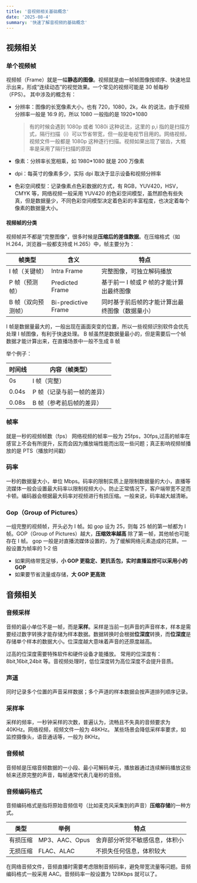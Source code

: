 ```yaml
---
title: '音视频相关基础概念'
date: '2025-08-4'
summary: '快速了解音视频的基础概念'
---
```


## 视频相关

### 单个视频帧

视频帧（Frame）就是一幅**静态的图像**。视频就是由一帧帧图像按顺序、快速地显示出来，形成“连续动态”的视觉效果。一个常见的视频可能是 30 帧每秒（FPS）。
其中涉及的概念有：

- 分辨率：图像的长宽像素大小，也有 720，1080，2k，4k 的说法，由于视频分辨率一般是 16:9 的，所以 1080 一般指的是 1920\*1080

  > 有的时候会遇到 1080p 或者 1080i 这种说法，这里的 p,i 指的是扫描方式，隔行扫描（i）可以节省带宽，但一般是电视节目用的。网络视频，视频文件一般都是 1080p 这种逐行扫描。视频如果出现了锯齿，大概率是采用了隔行扫描的原因

- 像素：分辨率长宽相乘，如 1980\*1080 就是 200 万像素

- dpi：每英寸的像素多少，实际 dpi 取决于显示设备和视频分辨率

- 色彩空间模型：记录像素点色彩数据的方式，有 RGB，YUV420，HSV，CMYK 等，网络视频一般采用 YUV420 的色彩空间模型，虽然颜色有些失真，但是数据量少，不同色彩空间模型决定着色彩的丰富程度，也决定着每个像素的数据量大小。

#### 视频帧的分类

视频帧并不都是“完整图像”，很多时候是**压缩后的差值数据**。在压缩格式（如 H.264，浏览器一般都支持或 H.265）中，帧主要分为：

| 帧类型             | 含义                | 特点                                           |
| ------------------ | ------------------- | ---------------------------------------------- |
| I 帧（关键帧）     | Intra Frame         | 完整图像，可独立解码播放                       |
| P 帧（预测帧）     | Predicted Frame     | 基于前一 I 帧或 P 帧的才能计算出最终图像       |
| B 帧（双向预测帧） | Bi-predictive Frame | 同时基于前后帧的才能计算出最终图像（数据量小） |

I 帧是数据量最大的，一般出现在画面突变的位置，所以一些视频识别软件会优先处理 I 帧图像，有利于快速处理。
B 帧虽然是数据量最小的，但是需要后一个帧数据才能计算出来，在直播场景中一般不生成 B 帧

举个例子：

| 时间线 | 内容（帧类型）             |
| ------ | -------------------------- |
| 0s     | I 帧（完整）               |
| 0.04s  | P 帧（记录与前一帧的差异） |
| 0.08s  | B 帧（参考前后帧的差异）   |

### 帧率

就是一秒的视频帧数（fps）
网络视频的帧率一般为 25fps，30fps,过高的帧率在感官上不会有所提升，反而会因为播放端性能而出现一些问题；真正影响视频帧播放的是 PTS（播放时间戳）

### 码率

一秒的数据量大小，单位 Mbps。码率的限制实质上是限制数据量的大小，直播等流媒体一般会设置最大码率以限制视频大小，防止正常情况下，客户端带宽不足而卡顿。编码器会根据最大码率对视频进行有损压缩。一般来说，码率越大越清晰。

### Gop（Group of Pictures）

一组完整的视频帧，开头必为 I 帧。如 gop 设为 25，则每 25 帧的第一帧都为 I 帧。GOP（Group of Pictures）越大，**压缩效率越高**
除了第一帧，其他帧也可能存在 I 帧。
gop 一般是对直播流媒体设置的，为了缓解网络元素造成的花屏。一般设置为帧率的 1-2 倍

- 如果网络带宽足够，**小 GOP 更稳定、更抗丢包，实时直播监控可以采用小的 GOP**
- 如果要节省流量或存储，**大 GOP 更高效**

## 音频相关

### 音频采样

音频的最小单位不是一帧，而是**采样**。采样是当前一刻声音的声音样本，样本是需要经过数字转换才能存储为样本数据。数据转换时会根据**位深度**转换，而**位深度**是存储单个样本的数据大小。位深度越大意味着声音的还原度越高。

过高的位深度需要特殊软件和硬件设备才能播放。
常用的位深度有：8bit,16bit,24bit 等。音视频处理时，低位深度转为高位深度不会提升音质。

### 声道

同时记录多个位置的声音采样数据；多个声道的样本数据会按声道排列顺序记录。

### 采样率

采样的频率，一秒钟采样的次数，普遍认为，流畅且不失真的音频要求为 40KHz。网络视频，视频文件一般为 48KHz。
某些场景会降低采样率要求，如监控摄像头，语音通话等，一般为 8KHz。

### 音频帧

音频帧是压缩音频数据的一小段、最小可解码单元，播放器通过连续解码播放这些帧来还原完整的声音，每帧通常代表几毫秒的音频。

### 音频编码格式

音频编码格式是指将原始音频信号（比如麦克风采集到的声音）**压缩存储**的一种方式。

| 类型     | 举例           | 特点                           |
| -------- | -------------- | ------------------------------ |
| 有损压缩 | MP3、AAC、Opus | 舍弃部分听觉不敏感信息，体积小 |
| 无损压缩 | FLAC、ALAC     | 不损失任何信息，体积较大       |

在网络音频文件，音频直播时需要考虑限制音频码率，避免带宽流量等问题。音频编码格式一般采用 AAC。音频码率一般设置为 128Kbps 就可以了。
